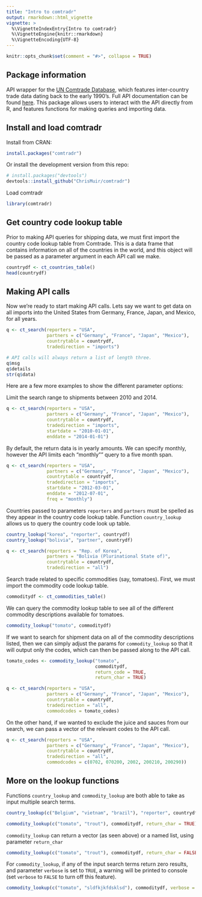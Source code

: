 ```yaml
---
title: "Intro to comtradr"
output: rmarkdown::html_vignette
vignette: >
  %\VignetteIndexEntry{Intro to comtradr}
  %\VignetteEngine{knitr::rmarkdown}
  %\VignetteEncoding{UTF-8}
---
```


```r
knitr::opts_chunk$set(comment = "#>", collapse = TRUE)
```

## Package information

API wrapper for the [UN Comtrade Database](https://comtrade.un.org/data/), which features inter-country trade data dating back to the early 1990's. Full API documentation can be found [here](https://comtrade.un.org/data/doc/api/). This package allows users to interact with the API directly from R, and features functions for making queries and importing data.

## Install and load comtradr

Install from CRAN:
```r
install.packages("comtradr")
```
Or install the development version from this repo:
```r
# install.packages("devtools")
devtools::install_github("ChrisMuir/comtradr")
```
Load comtradr
```r
library(comtradr)
```

## Get country code lookup table
Prior to making API queries for shipping data, we must first import the country code lookup table from Comtrade. This is a data frame that contains information on all of the countries in the world, and this object will be passed as a parameter argument in each API call we make.
```r
countrydf <- ct_countries_table()
head(countrydf)
```

## Making API calls
Now we're ready to start making API calls. Lets say we want to get data on all imports into the United States from Germany, France, Japan, and Mexico, for all years.
```r
q <- ct_search(reporters = "USA", 
               partners = c("Germany", "France", "Japan", "Mexico"), 
               countrytable = countrydf, 
               tradedirection = "imports")

# API calls will always return a list of length three.
q$msg
q$details
str(q$data)
```

Here are a few more examples to show the different parameter options:

Limit the search range to shipments between 2010 and 2014.
```r
q <- ct_search(reporters = "USA", 
               partners = c("Germany", "France", "Japan", "Mexico"), 
               countrytable = countrydf, 
               tradedirection = "imports", 
               startdate = "2010-01-01", 
               enddate = "2014-01-01")
```

By default, the return data is in yearly amounts. We can specify monthly, however the API limits each "monthly"" query to a five month span.
```r
q <- ct_search(reporters = "USA", 
               partners = c("Germany", "France", "Japan", "Mexico"), 
               countrytable = countrydf, 
               tradedirection = "imports", 
               startdate = "2012-03-01", 
               enddate = "2012-07-01", 
               freq = "monthly")
```

Countries passed to parameters `reporters` and `partners` must be spelled as they appear in the country code lookup table. Function `country_lookup` allows us to query the country code look up table.
```r
country_lookup("korea", "reporter", countrydf)
country_lookup("bolivia", "partner", countrydf)
```
```r
q <- ct_search(reporters = "Rep. of Korea", 
               partners = "Bolivia (Plurinational State of)", 
               countrytable = countrydf, 
               tradedirection = "all")
```

Search trade related to specific commodities (say, tomatoes). First, we must import the commodity code lookup table.
```r
commoditydf <- ct_commodities_table()
```
We can query the commodity lookup table to see all of the different commodity descriptions available for tomatoes.
```r
commodity_lookup("tomato", commoditydf)
```
If we want to search for shipment data on all of the commodity descriptions listed, then we can simply adjust the params for `commodity_lookup` so that it will output only the codes, which can then be passed along to the API call.
```r
tomato_codes <- commodity_lookup("tomato", 
                                 commoditydf, 
                                 return_code = TRUE, 
                                 return_char = TRUE)

q <- ct_search(reporters = "USA", 
               partners = c("Germany", "France", "Japan", "Mexico"), 
               countrytable = countrydf, 
               tradedirection = "all", 
               commodcodes = tomato_codes)
```
On the other hand, if we wanted to exclude the juice and sauces from our search, we can pass a vector of the relevant codes to the API call.
```r
q <- ct_search(reporters = "USA", 
               partners = c("Germany", "France", "Japan", "Mexico"), 
               countrytable = countrydf, 
               tradedirection = "all", 
               commodcodes = c(0702, 070200, 2002, 200210, 200290))
```

## More on the lookup functions

Functions `country_lookup` and `commodity_lookup` are both able to take as input multiple search terms.
```r
country_lookup(c("Belgium", "vietnam", "brazil"), "reporter", countrydf)

commodity_lookup(c("tomato", "trout"), commoditydf, return_char = TRUE)
```
`commodity_lookup` can return a vector (as seen above) or a named list, using parameter `return_char`
```r
commodity_lookup(c("tomato", "trout"), commoditydf, return_char = FALSE)
```
For `commodity_lookup`, if any of the input search terms return zero results, and parameter `verbose` is set to `TRUE`, a warning will be printed to console (set `verbose` to `FALSE` to turn off this feature).
```r
commodity_lookup(c("tomato", "sldfkjkfdsklsd"), commoditydf, verbose = TRUE)
```
